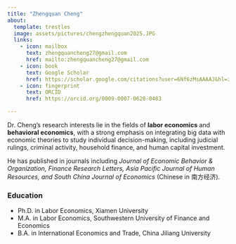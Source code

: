 ```yaml
---
title: "Zhengquan Cheng"
about:
  template: trestles
  image: assets/pictures/chengzhengquan2025.JPG
  links:
    - icon: mailbox
      text: zhengquancheng27@gmail.com
      href: mailto:zhengquancheng27@gmail.com
    - icon: book
      text: Google Scholar
      href: https://scholar.google.com/citations?user=6Nf6zMsAAAAJ&hl=zh-CN
    - icon: fingerprint
      text: ORCID
      href: https://orcid.org/0009-0007-0620-0483

---
```


Dr. Cheng’s research interests lie in the fields of **labor economics** and **behavioral economics**, with a strong emphasis on integrating big data with economic theories to study individual decision-making, including judicial rulings, criminal activity, household finance, and human capital investment. 

He has published in journals including *Journal of Economic Behavior & Organization, Finance Research Letters, Asia Pacific Journal of Human Resources, and South China Journal of Economics* (Chinese in 南方经济).


### Education

- Ph.D. in Labor Economics, Xiamen University
- M.A. in Labor Economics, Southwestern University of Finance and Economics
- B.A. in International Economics and Trade, China Jiliang University


